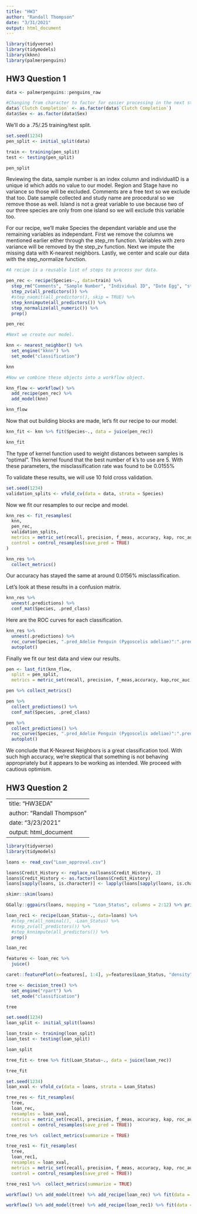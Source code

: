 ---
title: "HW3"
author: "Randall Thompson"
date: "3/31/2021"
output: html_document
---

```{r}
library(tidyverse)
library(tidymodels)
library(kknn)
library(palmerpenguins)
```

## HW3 Question 1
```{r}
data <- palmerpenguins::penguins_raw

#Changing from character to factor for easier processing in the next step
data$`Clutch Completion` <- as.factor(data$`Clutch Completion`)
data$Sex <- as.factor(data$Sex)
```

We'll do a .75/.25 training/test split. 
```{r}
set.seed(1234)
pen_split <- initial_split(data)

train <- training(pen_split)
test <- testing(pen_split)

pen_split
```

Reviewing the data, sample number is an index column and individualID is a unique id which adds no value to our model. Region and Stage have no variance so those will be excluded. Comments are a free text so we exclude that too. Date sample collected and study name are procedural so we remove those as well. Island is not a great variable to use because two of our three species are only from one island so we will exclude this variable too. 

For our recipe, we'll make Species the dependant variable and use the remaining variables as independant. First we remove the columns we mentioned earlier either through the step_rm function. Variables with zero variance will be removed by the step_zv function. Next we impute the missing data with K-nearest neighbors. Lastly, we center and scale our data with the step_normalize function.

```{r}
#A recipe is a reusable list of steps to process our data.

pen_rec <- recipe(Species~., data=train) %>% 
  step_rm("Comments", "Sample Number", "Individual ID", "Date Egg", "studyName", "Island") %>%
  step_zv(all_predictors()) %>% 
  #step_naomit(all_predictors(), skip = TRUE) %>% 
  step_knnimpute(all_predictors()) %>% 
  step_normalize(all_numeric()) %>% 
  prep()

pen_rec
```


```{r}
#Next we create our model. 

knn <- nearest_neighbor() %>% 
  set_engine("kknn") %>% 
  set_mode("classification")

knn
```


```{r}
#Now we combine these objects into a workflow object.

knn_flow <- workflow() %>% 
  add_recipe(pen_rec) %>% 
  add_model(knn)

knn_flow
```

Now that out building blocks are made, let's fit our recipe to our model.
```{r}
knn_fit <- knn %>% fit(Species~., data = juice(pen_rec))

knn_fit 
```

The type of kernel function used to weight distances between samples is "optimal". This kernel found that the best number of k's to use are 5. With these parameters, the misclassification rate was found to be 0.0155%

To validate these results, we will use 10 fold cross validation. 

```{r}
set.seed(1234)
validation_splits <- vfold_cv(data = data, strata = Species) 
```

Now we fit our resamples to our recipe and model.
```{r}
knn_res <- fit_resamples(
  knn,
  pen_rec,
  validation_splits, 
  metrics = metric_set(recall, precision, f_meas, accuracy, kap, roc_auc, sens, spec),
  control = control_resamples(save_pred = TRUE)
)

knn_res %>%
  collect_metrics()
```

Our accuracy has stayed the same at around 0.0156% misclassification. 

Let's look at these results in a confusion matrix. 

```{r}
knn_res %>%
  unnest(.predictions) %>%
  conf_mat(Species, .pred_class)
```

Here are the ROC curves for each classification.
```{r}
knn_res %>% 
  unnest(.predictions) %>%
  roc_curve(Species, ".pred_Adelie Penguin (Pygoscelis adeliae)":".pred_Gentoo penguin (Pygoscelis papua)") %>%
  autoplot()
```

Finally we fit our test data and view our results. 

```{r}
pen <- last_fit(knn_flow, 
  split = pen_split,
  metrics = metric_set(recall, precision, f_meas,accuracy, kap,roc_auc, sens, spec))

pen %>% collect_metrics()
```

```{r}
pen %>% 
  collect_predictions() %>%
  conf_mat(Species, .pred_class)
```

```{r}
pen %>% 
  collect_predictions() %>% 
  roc_curve(Species, ".pred_Adelie Penguin (Pygoscelis adeliae)":".pred_Gentoo penguin (Pygoscelis papua)") %>% 
  autoplot()
```

We conclude that K-Nearest Neighbors is a great classification tool. With such high accuracy, we're skeptical that something is not behaving appropriately but it appears to be working as intended. We proceed with cautious optimism. 


## HW3 Question 2

---
title: "HW3EDA"
author: "Randall Thompson"
date: "3/23/2021"
output: html_document
---
```{r}
library(tidyverse)
library(tidymodels)

loans <- read_csv("Loan_approval.csv")
```

```{r}
loans$Credit_History <- replace_na(loans$Credit_History, 2)
loans$Credit_History <- as.factor(loans$Credit_History)
loans[sapply(loans, is.character)] <- lapply(loans[sapply(loans, is.character)], as.factor)
```

```{r}
skimr::skim(loans)
```



```{r}
GGally::ggpairs(loans, mapping = "Loan_Status", columns = 2:12) %>% print()
```

```{r}
loan_rec1 <- recipe(Loan_Status~., data=loans) %>% 
  #step_rm(all_nominal(), -Loan_Status) %>%  
  #step_zv(all_predictors()) %>% 
  #step_knnimpute(all_predictors()) %>% 
  prep()

loan_rec
```


```{r}
features <- loan_rec %>% 
  juice()

caret::featurePlot(x=features[, 1:4], y=features$Loan_Status, "density", scales = list(x = list(relation="free"), y = list(relation="free")))
```


```{r}
tree <- decision_tree() %>% 
  set_engine("rpart") %>% 
  set_mode("classification")

tree
```

```{r}
set.seed(1234)
loan_split <- initial_split(loans)

loan_train <- training(loan_split)
loan_test <- testing(loan_split)

loan_split
```

```{r}
tree_fit <- tree %>% fit(Loan_Status~., data = juice(loan_rec))

tree_fit 
```

```{r}
set.seed(1234)
loan_xval <- vfold_cv(data = loans, strata = Loan_Status) 
```

```{r}
tree_res <- fit_resamples(
  tree,
  loan_rec,
  resamples = loan_xval, 
  metrics = metric_set(recall, precision, f_meas, accuracy, kap, roc_auc, sens, spec),
  control = control_resamples(save_pred = TRUE)) 

tree_res %>%  collect_metrics(summarize = TRUE)
```

```{r}
tree_res1 <- fit_resamples(
  tree,
  loan_rec1,
  resamples = loan_xval, 
  metrics = metric_set(recall, precision, f_meas, accuracy, kap, roc_auc, sens, spec),
  control = control_resamples(save_pred = TRUE)) 

tree_res1 %>%  collect_metrics(summarize = TRUE)
```

```{r}
workflow() %>% add_model(tree) %>% add_recipe(loan_rec) %>% fit(data = loans) %>% pull_workflow_fit() %>% vip::vip()

workflow() %>% add_model(tree) %>% add_recipe(loan_rec1) %>% fit(data = loans) %>% pull_workflow_fit() %>% vip::vip(num_features = 10)
```

